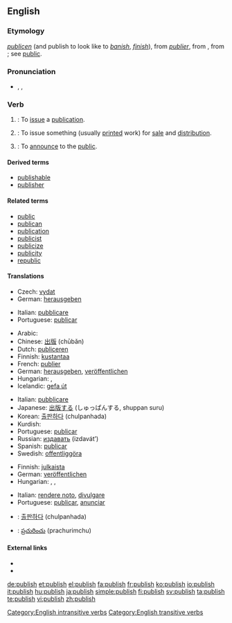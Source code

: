 ==English==
{{wikipedia}}

===Etymology===
{{etyl|enm}} ''[[publicen]]'' (and publish to look like to ''[[banish]]'', ''[[finish]]''), from {{etyl|fro}} ''[[publier]]'', from {{etyl|la}} {{term|publicare||to make public, show or tell to the people, make known, declare, also (and earlier) confiscate for public use}}, from {{term|publicus||pertaining to teh people, public}}; see [[public]].

===Pronunciation===
* {{enPR|pŭb'lĭsh}}, {{IPA|/ˈpʌblɪʃ/}}, {{SAMPA|/"pVblIS/}}

===Verb===
{{en-verb|publish|es}}

# {{intransitive}}: To [[issue]] a [[publication]].
# {{transitive}}: To issue something (usually [[print]]ed work) for [[sale]] and [[distribution]].
# {{transitive}}: To [[announce]] to the [[public]].

====Derived terms====
* [[publishable]]
* [[publisher]]

====Related terms====
* [[public]]
* [[publican]]
* [[publication]]
* [[publicist]]
* [[publicize]]
* [[publicity]]
* [[republic]]

====Translations====
{{trans-top|to issue a publication}}
* Czech: [[vydat]]
* German: [[herausgeben]]
{{trans-mid}}
* Italian: [[pubblicare]]
* Portuguese: [[publicar]]
{{trans-bottom}}

{{trans-top|to issue something (usually printed work) for sale and distribution}}
* Arabic: {{Arab|[[نشر]]}} {{IPAchar|(nášara)}}
* Chinese: [[出版]] (chūbǎn)
* Dutch: [[publiceren]]
* Finnish: [[kustantaa]]
* French: [[publier]]
* German: [[herausgeben]], [[veröffentlichen]]
* Hungarian: {{t|hu|kiad}}, {{t|hu|megjelentet}}
* Icelandic: [[gefa út]]
{{trans-mid}}
* Italian: [[pubblicare]]
* Japanese: [[出版]]する (しゅっぱんする, shuppan suru)
* Korean: [[출판하다]] (chulpanhada)
* Kurdish: {{ku-Arab|[[چاپکردن]]}}
* Portuguese: [[publicar]]
* Russian: [[издавать]] (izdavát’)
* Spanish: [[publicar]]
* Swedish: [[offentliggöra]]
{{trans-bottom}}

{{trans-top|to announce to the public}}
* Finnish: [[julkaista]]
* German: [[veröffentlichen]]
* Hungarian: {{t|hu|közöl}}, {{t|hu|közread}}, {{t|hu|felfed}}
{{trans-mid}}
* Italian: [[rendere noto]], [[divulgare]]
* Portuguese: [[publicar]], [[anunciar]]
{{trans-bottom}}

{{checktrans-top}}
* {{ttbc|Korean}}: [[출판하다]] (chulpanhada)
* {{ttbc|Telugu}}: [[ప్రచురించు]] (prachurimchu)
{{trans-bottom}}

====External links====
* {{R:Webster 1913}}
* {{R:Century 1911}}

[[Category:English intransitive verbs]]
[[Category:English transitive verbs]]

[[de:publish]]
[[et:publish]]
[[el:publish]]
[[fa:publish]]
[[fr:publish]]
[[ko:publish]]
[[io:publish]]
[[it:publish]]
[[hu:publish]]
[[ja:publish]]
[[simple:publish]]
[[fi:publish]]
[[sv:publish]]
[[ta:publish]]
[[te:publish]]
[[vi:publish]]
[[zh:publish]]